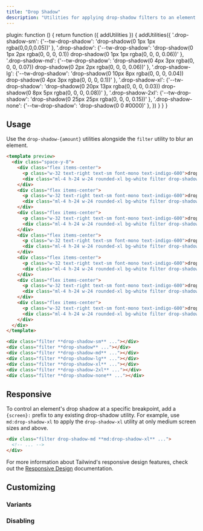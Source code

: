 ```yaml
---
title: "Drop Shadow"
description: "Utilities for applying drop-shadow filters to an element."
---
```



  plugin: function () {
    return function ({ addUtilities }) {
      addUtilities({
      '.drop-shadow-sm': {'--tw-drop-shadow': 'drop-shadow(0 1px 1px rgba(0,0,0,0.05))' },
      '.drop-shadow': {'--tw-drop-shadow': 'drop-shadow(0 1px 2px rgba(0, 0, 0, 0.1)) drop-shadow(0 1px 1px rgba(0, 0, 0, 0.06))' },
      '.drop-shadow-md': {'--tw-drop-shadow': 'drop-shadow(0 4px 3px rgba(0, 0, 0, 0.07)) drop-shadow(0 2px 2px rgba(0, 0, 0, 0.06))' },
      '.drop-shadow-lg': {'--tw-drop-shadow': 'drop-shadow(0 10px 8px rgba(0, 0, 0, 0.04)) drop-shadow(0 4px 3px rgba(0, 0, 0, 0.1))' },
      '.drop-shadow-xl': {'--tw-drop-shadow': 'drop-shadow(0 20px 13px rgba(0, 0, 0, 0.03)) drop-shadow(0 8px 5px rgba(0, 0, 0, 0.08))' },
      '.drop-shadow-2xl': {'--tw-drop-shadow': 'drop-shadow(0 25px 25px rgba(0, 0, 0, 0.15))' },
      '.drop-shadow-none': {'--tw-drop-shadow': 'drop-shadow(0 0 #0000)' },
      })
    }
  }
}

## Usage

Use the `drop-shadow-{amount}` utilities alongside the `filter` utility to blur an element.

```html indigo
<template preview>
  <div class="space-y-8">
    <div class="flex items-center">
      <p class="w-32 text-right text-sm font-mono text-indigo-600">drop-shadow-sm</p>
      <div class="ml-4 h-24 w-24 rounded-xl bg-white filter drop-shadow-sm"></div>
    </div>
    <div class="flex items-center">
      <p class="w-32 text-right text-sm font-mono text-indigo-600">drop-shadow</p>
      <div class="ml-4 h-24 w-24 rounded-xl bg-white filter drop-shadow"></div>
    </div>
    <div class="flex items-center">
      <p class="w-32 text-right text-sm font-mono text-indigo-600">drop-shadow-md</p>
      <div class="ml-4 h-24 w-24 rounded-xl bg-white filter drop-shadow-md"></div>
    </div>
    <div class="flex items-center">
      <p class="w-32 text-right text-sm font-mono text-indigo-600">drop-shadow-lg</p>
      <div class="ml-4 h-24 w-24 rounded-xl bg-white filter drop-shadow-lg"></div>
    </div>
    <div class="flex items-center">
      <p class="w-32 text-right text-sm font-mono text-indigo-600">drop-shadow-xl</p>
      <div class="ml-4 h-24 w-24 rounded-xl bg-white filter drop-shadow-xl"></div>
    </div>
    <div class="flex items-center">
      <p class="w-32 text-right text-sm font-mono text-indigo-600">drop-shadow-2xl</p>
      <div class="ml-4 h-24 w-24 rounded-xl bg-white filter drop-shadow-2xl"></div>
    </div>
    <div class="flex items-center">
      <p class="w-32 text-right text-sm font-mono text-indigo-600">drop-shadow-none</p>
      <div class="ml-4 h-24 w-24 rounded-xl bg-white filter drop-shadow-none"></div>
    </div>
  </div>
</template>

<div class="filter **drop-shadow-sm** ..."></div>
<div class="filter **drop-shadow** ..."></div>
<div class="filter **drop-shadow-md** ..."></div>
<div class="filter **drop-shadow-lg** ..."></div>
<div class="filter **drop-shadow-xl** ..."></div>
<div class="filter **drop-shadow-2xl** ..."></div>
<div class="filter **drop-shadow-none** ..."></div>
```

## Responsive

To control an element's drop shadow at a specific breakpoint, add a `{screen}:` prefix to any existing drop-shadow utility. For example, use `md:drop-shadow-xl` to apply the `drop-shadow-xl` utility at only medium screen sizes and above.

```html
<div class="filter drop-shadow-md **md:drop-shadow-xl** ...">
  <!-- ... -->
</div>
```

For more information about Tailwind's responsive design features, check out the [Responsive Design](/docs/responsive-design) documentation.

## Customizing

### Variants

<Variants plugin="dropShadow" name="drop-shadow" />

### Disabling

<Disabling plugin="dropShadow" name="drop-shadow" />
